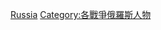 {{Commonscat|People associated with World War I from Russia}}

[[Category:各國第一次世界大戰人物|Russia]]
[[Category:各戰爭俄羅斯人物|Category:各戰爭俄羅斯人物]]
